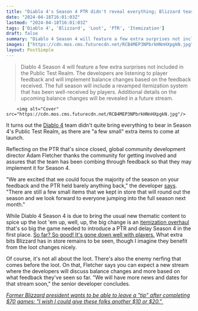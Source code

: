 ```yaml
---
title: "Diablo 4's Season 4 PTR didn't reveal everything; Blizzard teases there are 'still a few small items' to reveal that 'will round out the season'"
date: "2024-04-18T16:01:03Z"
lastmod: "2024-04-18T16:01:03Z"
tags: ['Diablo 4', 'Blizzard', 'Loot', 'PTR', 'Itemization']
draft: false
summary: "Diablo 4 Season 4 will feature a few extra surprises not included in the Public Test Realm. The developers are listening to player feedback and will implement balance changes based on the feedback received. The full season will include a revamped itemization system that has been well-received by players. Additional details on the upcoming balance changes will be revealed in a future stream."
images: ["https://cdn.mos.cms.futurecdn.net/RCB4MEP3NPbrkHNnHXpgkN.jpg"]
layout: PostSimple
---
```

> Diablo 4 Season 4 will feature a few extra surprises not included in the Public Test Realm. The developers are listening to player feedback and will implement balance changes based on the feedback received. The full season will include a revamped itemization system that has been well-received by players. Additional details on the upcoming balance changes will be revealed in a future stream.


        <img alt="Cover" src="https://cdn.mos.cms.futurecdn.net/RCB4MEP3NPbrkHNnHXpgkN.jpg"/>
        
It turns out the [Diablo 4](https://www.gamesradar.com/diablo-4-guide/) team didn't quite bring everything to bear in Season 4's Public Test Realm, as there are "a few small" extra items to come at launch.

Reflecting on the PTR that's since closed, global community development director Adam Fletcher thanks the community for getting involved and assures that the team has been combing through feedback so that they may implement it for Season 4. 

"We are excited that we could focus the majority of the season on your feedback and the PTR held barely anything back," the developer [says](https://x.com/PezRadar/status/1780359134061441092). "There are still a few small items that we kept in store that will round out the season and we look forward to everyone jumping into the full season next month." 

While Diablo 4 Season 4 is due to bring the usual new thematic content to spice up the loot 'em up, well, up, the big change is an [itemization overhaul](https://www.gamesradar.com/diablo-4s-season-4-loot-overhaul-is-so-big-that-it-warrants-a-new-test-server-9-months-after-launch/) that's so big the game needed to introduce a PTR and delay Season 4 in the first place. [So far? So good! It's gone down well with players.](https://www.gamesradar.com/diablo-4s-season-4-loot-overhaul-is-so-big-that-it-warrants-a-new-test-server-9-months-after-launch/) What extra bits Blizzard has in store remains to be seen, though I imagine they benefit from the loot changes nicely.

Of course, it's not all about the loot. There's also the enemy nerfing that comes before the loot. On that, Fletcher says you can expect a new stream where the developers will discuss balance changes and more based on what feedback they've seen so far. "We will have more news and dates for that stream soon," the senior developer concludes.

[<em>Former Blizzard president wants to be able to leave a "tip" after completing $70 games: "I wish I could give these folks another $10 or $20." </em>](https://www.gamesradar.com/former-blizzard-president-wants-to-be-able-to-leave-a-tip-after-completing-dollar70-games-i-wish-i-could-give-these-folks-another-dollar10-or-dollar20/)
        